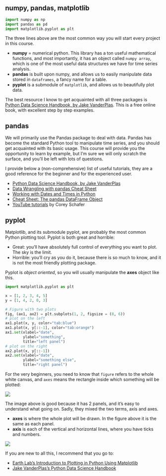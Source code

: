 ## numpy, pandas, matplotlib

```python
import numpy as np
import pandas as pd
import matplotlib.pyplot as plt
```

The three lines above are the most common way you will start every project in this course.

* **numpy** = numerical python. This library has a ton useful mathematical functions, and most importantly, it has an object called `numpy array`, which is one of the most useful data structures we have for time series analysis.
* **pandas** is built upon numpy, and allows us to easily manipulate data stored in `dataframes`, a fancy name for a table.
* **pyplot** is a submodule of `matplotlib`, and allows us to beautifully plot data.

The best resource I know to get acquainted with all three packages is [Python Data Science Handbook, by Jake VanderPlas](https://jakevdp.github.io/PythonDataScienceHandbook/index.html){target="_blank"}. This is a free online book, with excellent step by step examples.

## pandas

We will primarily use the Pandas package to deal with data.
Pandas has become the standard Python tool to manipulate time series, and you should get acquainted with its basic usage. This course will provide you the opportunity to learn by example, but I'm sure we will only scratch the surface, and you'll be left with lots of questions.

I provide below a (non-comprehensive) list of useful tutorials, they are a good reference for the beginner and for the experienced user.

* [Python Data Science Handbook, by Jake VanderPlas](https://jakevdp.github.io/PythonDataScienceHandbook/index.html){target="_blank"}
* [Data Wrangling with pandas Cheat Sheet](https://pandas.pydata.org/Pandas_Cheat_Sheet.pdf){target="_blank"}
* [Working with Dates and Times in Python](https://images.datacamp.com/image/upload/v1666944896/Marketing/Blog/Working_with_Dates_and_Times_Cheat_Sheet.pdf){target="_blank"}
* [Cheat Sheet: The pandas DataFrame Object](https://www.webpages.uidaho.edu/~stevel/cheatsheets/Pandas%20DataFrame%20Notes_12pages.pdf){target="_blank"}
* [YouTube tutorials](https://www.youtube.com/watch?v=ZyhVh-qRZPA&list=PL-osiE80TeTsWmV9i9c58mdDCSskIFdDS&pp=iAQB){target="_blank"} by Corey Schafer

## pyplot

Matplotlib, and its submodule pyplot, are probably the most common Python plotting tool. Pyplot is both great and horrible:

* Great: you'll have absolutely full control of everything you want to plot. The sky is the limit.
* Horrible: you'll cry as you do it, because there is so much to know, and it is not the most friendly plotting package.

Pyplot is *object oriented*, so you will usually manipulate the **axes** object like this.

```python
import matplotlib.pyplot as plt

x = [1, 2, 3, 4, 5]
y = [1, 4, 2, 0, 3]

# Figure with two plots
fig, (ax1, ax2) = plt.subplots(1, 2, figsize = (8, 6))
# plot on the left
ax1.plot(x, y, color="tab:blue")
ax1.plot(x, y[::-1], color="tab:orange")
ax1.set(xlabel="date",
        ylabel="something",
        title="left panel")
# plot on the right
ax2.plot(x, y[::-1])
ax2.set(xlabel="date",
        ylabel="something else",
        title="right panel")
```

For the very beginners, you need to know that `figure` refers to the whole white canvas, and `axes` means the rectangle inside which something will be plotted:

![](fig-2-plots.png)

The image above is good because it has 2 panels, and it's easy to understand what going on.
Sadly, they mixed the two terms, axis and axes.

- **axes** is where the whole plot will be drawn. In the figure above it is the same as each panel.
- **axis** is each of the vertical and horizontal lines, where you have ticks and numbers.

![](axis-vs-axes.png)

If you are new to all this, I recommend that you go to:

* [Earth Lab's Introduction to Plotting in Python Using Matplotlib](https://www.earthdatascience.org/courses/scientists-guide-to-plotting-data-in-python/plot-with-matplotlib/introduction-to-matplotlib-plots/){target="_blank"}
* [Jake VanderPlas's Python Data Science Handbook](https://jakevdp.github.io/PythonDataScienceHandbook/index.html){target="_blank"}